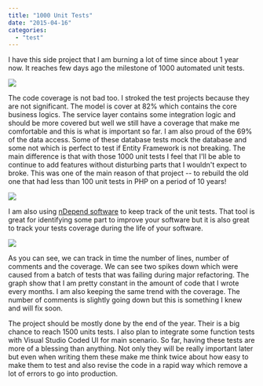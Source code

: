 ```yaml
---
title: "1000 Unit Tests"
date: "2015-04-16"
categories: 
  - "test"
---
```


I have this side project that I am burning a lot of time since about 1 year now. It reaches few days ago the milestone of 1000 automated unit tests.

![](images/TestExplorerReach1000UnitTests-400x119.png)

The code coverage is not bad too. I stroked the test projects because they are not significant. The model is cover at 82% which contains the core business logics. The service layer contains some integration logic and should be more covered but well we still have a coverage that make me comfortable and this is what is important so far. I am also proud of the 69% of the data access. Some of these database tests mock the database and some not which is perfect to test if Entity Framework is not breaking. The main difference is that with those 1000 unit tests I feel that I'll be able to continue to add features without disturbing parts that I wouldn't expect to broke. This was one of the main reason of that project -- to rebuild the old one that had less than 100 unit tests in PHP on a period of 10 years!

![](images/Coverage1000Tests-400x232.png)

I am also using [nDepend software](http://www.ndepend.com/) to keep track of the unit tests. That tool is great for identifying some part to improve your software but it is also great to track your tests coverage during the life of your software.

![](images/nDependCodeCoverage-400x201.png)

As you can see, we can track in time the number of lines, number of comments and the coverage. We can see two spikes down which were caused from a batch of tests that was failing during major refactoring. The graph show that I am pretty constant in the amount of code that I wrote every months. I am also keeping the same trend with the coverage. The number of comments is slightly going down but this is something I knew and will fix soon.

The project should be mostly done by the end of the year. Their is a big chance to reach 1500 units tests. I also plan to integrate some function tests with Visual Studio Coded UI for main scenario. So far, having these tests are more of a blessing than anything. Not only they will be really important later but even when writing them these make me think twice about how easy to make them to test and also revise the code in a rapid way which remove a lot of errors to go into production.
